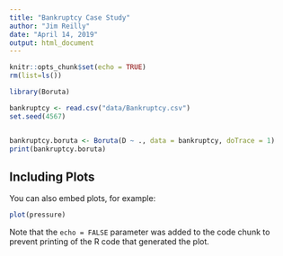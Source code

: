 ```yaml
---
title: "Bankruptcy Case Study"
author: "Jim Reilly"
date: "April 14, 2019"
output: html_document
---
```


```r
knitr::opts_chunk$set(echo = TRUE)
rm(list=ls())
```


```r
library(Boruta)

```


```r
bankruptcy <- read.csv("data/Bankruptcy.csv")
set.seed(4567)


bankruptcy.boruta <- Boruta(D ~ ., data = bankruptcy, doTrace = 1) 
print(bankruptcy.boruta)
```

## Including Plots

You can also embed plots, for example:

```r
plot(pressure)
```

Note that the `echo = FALSE` parameter was added to the code chunk to prevent printing of the R code that generated the plot.
